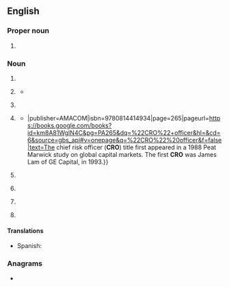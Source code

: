 {{also|cro|cró}}
==English==
{{wikipedia}}

===Proper noun===
{{en-proper-noun}}

# {{label|en|sports}} {{abbreviation of|en|Croatia}}

===Noun===
{{en-noun}}

# {{init of|en|w:Oscilloscope|Cathode-Ray Oscilloscope}}
# {{lb|en|life sciences}} {{init of|en|w:Contract research organization}}
#* {{quote-book|en|year=2013|author=Jakob Miera|title=Mergers & Acquisitions in the Contract Research Organization Industry|publisher=GRIN Verlag|isbn=9783656515371|page=1|text=This thesis deals in general with mergers & acquisitions in the '''CRO''' industry, and more specifically with reasons for M&A, success factors during the M&A process, and why M&A can fail in the Contract Research Organization industry.}}
# {{lb|en|military}} {{init of|en|[[COMSEC]] [[responsible]] [[officer]]}}
# {{lb|en|business}} {{init of|en|[[chief]] [[risk]] [[officer]]}}
#* {{quote-book|en|year=2009|author=John Hampton|title=Fundamentals of Enterprise Risk Management{{...|: How Top Companies Assess Risk, Manage Exposure, and Seize Opportunity}}|publisher=AMACOM|isbn=9780814414934|page=265|pageurl=https://books.google.com/books?id=km8A81WgIN4C&pg=PA265&dq=%22CRO%22+officer&hl=&cd=6&source=gbs_api#v=onepage&q=%22CRO%22%20officer&f=false|text=The chief risk officer ('''CRO''') title first appeared in a 1988 Peat Marwick study on global capital markets. The first '''CRO''' was James Lam of GE Capital, in 1993.}}
# {{lb|en|business}} {{init of|en|[[chief]] [[research]] [[officer]]}}
# {{lb|en|business}} {{init of|en|[[chief]] [[revenue]] [[officer]]}}
# {{lb|en|business}} {{init of|en|[[chief]] [[reputation]] [[officer]]}}
# {{lb|en|business}} {{init of|en|[[chief]] [[restructuring]] [[officer]]}}

====Translations====
{{trans-top|Cathode-Ray Oscilloscope}}
{{trans-mid}}
{{trans-bottom}}

{{trans-top|Contract Research Organization}}
* Spanish: {{t|es|OIC|f}}
{{trans-mid}}
{{trans-bottom}}

{{trans-top|COMSEC Responsible Officer}}
{{trans-mid}}
{{trans-bottom}}

===Anagrams===
* {{anagrams|en|a=cor|COR|CoR|Cor.|OCR|ORC|R. O. C.|R.O.C.|ROC|RoC|cor|cor-|orc|roc}}